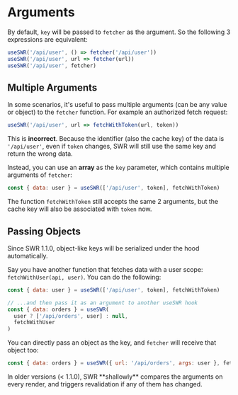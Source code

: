
# Arguments

By default, `key` will be passed to `fetcher` as the argument. So the following
3 expressions are equivalent:

```js
useSWR('/api/user', () => fetcher('/api/user'))
useSWR('/api/user', url => fetcher(url))
useSWR('/api/user', fetcher)
```

## Multiple Arguments

In some scenarios, it's useful to pass multiple arguments (can be any value or
object) to the `fetcher` function. For example an authorized fetch request:

```js
useSWR('/api/user', url => fetchWithToken(url, token))
```

This is **incorrect**. Because the identifier (also the cache key) of the data
is `'/api/user'`, even if `token` changes, SWR will still use the same key and
return the wrong data.

Instead, you can use an **array** as the `key` parameter, which contains
multiple arguments of `fetcher`:

```js
const { data: user } = useSWR(['/api/user', token], fetchWithToken)
```

The function `fetchWithToken` still accepts the same 2 arguments, but the cache
key will also be associated with `token` now.

## Passing Objects

<Callout>
  Since SWR 1.1.0, object-like keys will be serialized under the hood
  automatically.
</Callout>

Say you have another function that fetches data with a user scope:
`fetchWithUser(api, user)`. You can do the following:

```js
const { data: user } = useSWR(['/api/user', token], fetchWithToken)

// ...and then pass it as an argument to another useSWR hook
const { data: orders } = useSWR(
  user ? ['/api/orders', user] : null,
  fetchWithUser
)
```

You can directly pass an object as the key, and `fetcher` will receive that
object too:

```js
const { data: orders } = useSWR({ url: '/api/orders', args: user }, fetcher)
```

<Callout emoji="⚠️">
  In older versions (< 1.1.0), SWR **shallowly** compares the arguments on every render, and triggers revalidation if any of them has changed.
</Callout>
